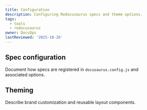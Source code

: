 ```yaml
---
title: Configuration
description: Configuring Redocusaurus specs and theme options.
tags:
  - tools
  - redocusaurus
owner: DocsOps
lastReviewed: '2025-10-26'
---
```

## Spec configuration

Document how specs are registered in `docusaurus.config.js` and associated options.

## Theming

Describe brand customization and reusable layout components.
